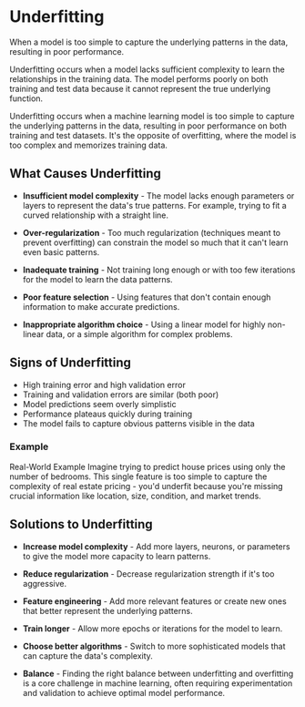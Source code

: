 
<StructuredData 
  title="Underfitting" 
  description="When a model is too simple to capture the underlying patterns in the data, resulting in poor performance. Underfitting occurs when a model lacks sufficient complexity to learn the relationships in the training data, performing poorly on both training and test data." 
  url="https://ai-glossary.com/U/underfitting" 
/>

# Underfitting

When a model is too simple to capture the underlying patterns in the data, resulting in poor performance.

Underfitting occurs when a model lacks sufficient complexity to learn the relationships in the training data. The model performs poorly on both training and test data because it cannot represent the true underlying function.

Underfitting occurs when a machine learning model is too simple to capture the underlying patterns in the data, resulting in poor performance on both training and test datasets. It's the opposite of overfitting, where the model is too complex and memorizes training data.

## What Causes Underfitting

- **Insufficient model complexity** - The model lacks enough parameters or layers to represent the data's true patterns. For example, trying to fit a curved relationship with a straight line.

- **Over-regularization** - Too much regularization (techniques meant to prevent overfitting) can constrain the model so much that it can't learn even basic patterns.

- **Inadequate training** - Not training long enough or with too few iterations for the model to learn the data patterns.

- **Poor feature selection** - Using features that don't contain enough information to make accurate predictions.

- **Inappropriate algorithm choice** - Using a linear model for highly non-linear data, or a simple algorithm for complex problems.

## Signs of Underfitting

- High training error and high validation error
- Training and validation errors are similar (both poor)
- Model predictions seem overly simplistic
- Performance plateaus quickly during training
- The model fails to capture obvious patterns visible in the data

### Example
Real-World Example Imagine trying to predict house prices using only the number of bedrooms. This single feature is too simple to capture the complexity of real estate pricing - you'd underfit because you're missing crucial information like location, size, condition, and market trends.

## Solutions to Underfitting

- **Increase model complexity** - Add more layers, neurons, or parameters to give the model more capacity to learn patterns.

- **Reduce regularization** - Decrease regularization strength if it's too aggressive.

- **Feature engineering** - Add more relevant features or create new ones that better represent the underlying patterns.

- **Train longer** - Allow more epochs or iterations for the model to learn.

- **Choose better algorithms** - Switch to more sophisticated models that can capture the data's complexity.

- **Balance** - Finding the right balance between underfitting and overfitting is a core challenge in machine learning, often requiring experimentation and validation to achieve optimal model performance.
